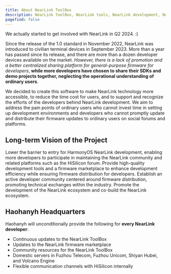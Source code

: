 ```yaml
---
title: About NearLink ToolBox
description: NearLink ToolBox, NearLink tools, NearLink development, NearLink, NearLink ToolBox, our initial thoughts on NearLink ToolBox
pagefind: false
---
```



<Aside type="note" title="Trivia">We actually started to get involved with NearLink in Q2 2024. :)</Aside>

<Card title="Project Origin" icon="information">

Since the release of the 1.0 standard in November 2022, NearLink was introduced to civilian terminal devices in September 2023. More than a year has passed since its release, and there are more than a dozen developer devices available on the market. *However, there is a lack of promotion and a better centralized sharing platform for general-purpose firmware for developers*, **while more developers have chosen to share their SDKs and demo projects together, neglecting the operational understanding of ordinary users**.

We decided to create this software to make NearLink technology more accessible, to reduce the time cost for users, and to support and recognize the efforts of the developers behind NearLink development. We aim to address the pain points of ordinary users who cannot invest time in setting up development environments and developers who cannot promptly update and distribute their firmware updates to ordinary users on social forums and platforms.

</Card>

## Long-term Vision of the Project

<CardGrid stagger>
  <Card title="Lowering the Threshold" icon="open-book">
    Lower the barrier to entry for HarmonyOS NearLink development, enabling more developers to participate in maintaining the NearLink community and related platforms such as the HiSilicon forum.
  </Card>
  <Card title="Tool Support" icon="setting">
    Provide high-quality development tools and a firmware marketplace to enhance development efficiency while ensuring firmware distribution for developers.
  </Card>
  <Card title="Community Building" icon="heart">
    Establish an active developer community centered around firmware distribution, promoting technical exchanges within the industry.
  </Card>
  <Card title="Ecosystem Development" icon="rocket">
    Promote the development of the NearLink ecosystem and co-build the NearLink ecosystem.
  </Card>
</CardGrid>

## Haohanyh Headquarters

<Card title="About Haohanyh" icon="information">

Haohanyh will unconditionally provide the following for **every NearLink developer**:

- Continuous updates to the NearLink ToolBox
- Updates to the NearLink firmware marketplace
- Community resources for the NearLink ToolBox
- Domestic servers in Fuzhou Telecom, Fuzhou Unicom, Shiyan Hubei, and Volcano Engine
- Flexible communication channels with HiSilicon internally

</Card>

<CardGrid>
  <LinkCard title="Fuzhou Telecom Headquarters Direct Link" href="//haohanyh-ctcc.gcxstudio.cn/" />
  <LinkCard title="Fuzhou Unicom Headquarters Direct Link" href="//cucc.tj.fz.fj.nearlink-firmwares-mirrors.haohanyh.ovh:44443/" />
</CardGrid>